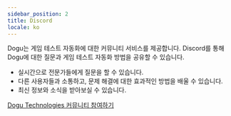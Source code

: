 ```yaml
---
sidebar_position: 2
title: Discord
locale: ko
---
```


Dogu는 게임 테스트 자동화에 대한 커뮤니티 서비스를 제공합니다. Discord를 통해 Dogu에 대한 질문과 게임 테스트 자동화 방법을 공유할 수 있습니다.

- 실시간으로 전문가들에게 질문을 할 수 있습니다.
- 다른 사용자들과 소통하고, 문제 해결에 대한 효과적인 방법을 배울 수 있습니다.
- 최신 정보와 소식을 받아보실 수 있습니다.

[Dogu Technologies 커뮤니티 참여하기](https://discord.gg/bVycd6Tu9g)
